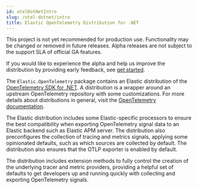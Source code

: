 ```yaml
---
id: otelDotNetIntro
slug: /otel-dotnet/intro
title: Elastic OpenTelemetry Distribution for .NET
---
```


<DocCallOut color="warning" title="Alpha release">
  This project is not yet recommended for production use.
  Functionality may be changed or removed in future releases.
  Alpha releases are not subject to the support SLA of official GA features.

  If you would like to experience the alpha and help us improve the distribution by providing
  early feedback, see [get started](get-started).
</DocCallOut>

The `Elastic.OpenTelemetry` package contains an Elastic distribution of the
[OpenTelemetry SDK for .NET](https://opentelemetry.io/docs/languages/net). A distribution
is a wrapper around an upstream OpenTelemetry repository with some customizations. For
more details about distributions in general, visit the
[OpenTelemetry documentation](https://opentelemetry.io/docs/concepts/distributions).

The Elastic distribution includes some Elastic-specific processors to ensure the best
compatibility when exporting OpenTelemetry signal data to an Elastic backend such
as Elastic APM server. The distribution also preconfigures the collection of tracing
and metrics signals, applying some opinionated defaults, such as which sources are
collected by default. The distribution also ensures that the OTLP exporter is enabled
by default.

The distribution includes extension methods to fully control the creation of the
underlying tracer and metric providers, providing a helpful set of defaults
to get developers up and running quickly with collecting and exporting OpenTelemetry
signals.